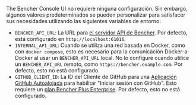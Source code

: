 The Bencher Console UI no requiere ninguna configuración. Sin embargo, algunos valores predeterminados se pueden personalizar para satisfacer sus necesidades utilizando las siguientes variables de entorno:

- `BENCHER_API_URL`: La URL para [el servidor API de Bencher][server config]. Por defecto, está configurado en `http://localhost:61016`.
- `INTERNAL_API_URL`: Cuando se utiliza una red basada en Docker, como con `docker compose`, esto es necesario para la comunicación Docker-a-Docker al usar un `BENCHER_API_URL` local. No lo configure cuando utilice un `BENCHER_API_URL` remoto, como `https://bencher.example.com`. Por defecto, esto no está configurado.
- `GITHUB_CLIENT_ID`: La ID del Cliente de GitHub para una [Aplicación GitHub Autoalojada][github app] para habilitar "Iniciar sesión con GitHub". Esto requiere un [plan Bencher Plus Enterprise][bencher plus enterprise]. Por defecto, esto no está configurado.

[server config]: /es/docs/reference/server-config/
[github app]: /es/docs/how-to/github-app/
[bencher plus enterprise]: /pricing/?level=enterprise